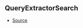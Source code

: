 ## QueryExtractorSearch



- [Source](https://github.com/Androz2091/discord-player/blob/a2c576b/packages/discord-player/src/types/types.ts#L210)